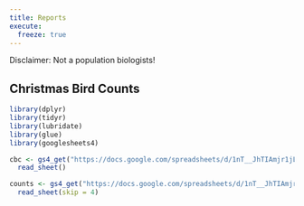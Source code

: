 ```yaml
---
title: Reports
execute: 
  freeze: true
---
```


Disclaimer: Not a population biologists!


## Christmas Bird Counts

```r
library(dplyr)
library(tidyr)
library(lubridate)
library(glue)
library(googlesheets4)

cbc <- gs4_get("https://docs.google.com/spreadsheets/d/1nT__JhTIAmjr1jLuLF3ZIP3rDnMD-eGmEvEuD8_JX2g") |>
  read_sheet()

counts <- gs4_get("https://docs.google.com/spreadsheets/d/1nT__JhTIAmjr1jLuLF3ZIP3rDnMD-eGmEvEuD8_JX2g") |>
  read_sheet(skip = 4)

```

